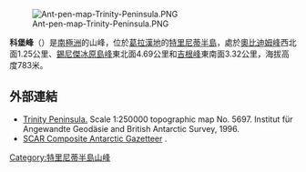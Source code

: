 [[Image:Ant-pen-map-Trinity-Peninsula.PNG|thumb]]

{{coord|63|41|42|S|58|20|57|W|display=title}}

'''科堡峰'''（{{lang-en|Coburg Peak}}）是[[南極洲|南極洲]]的山峰，位於[[葛拉漢地|葛拉漢地]]的[[特里尼蒂半島|特里尼蒂半島]]，處於[[奧比迪姆峰|奧比迪姆峰]]西北面1.25公里、[[錫尼傑冰原島峰|錫尼傑冰原島峰]]東北面4.69公里和[[吉根峰|吉根峰]]東南面3.32公里，海拔高度783米。

==外部連結==
* [https://web.archive.org/web/20131002100340/http://www.bkg.bund.de/nn_193194/DE/Bundesamt/Downloads/Kostenlose-Karten/Antarktis-Karten/Satellitenbildkarten/Scale250/Daten/Trinity-Peninsula%2CtemplateId%3Draw%2Cproperty%3DpublicationFile.pdf/Trinity-Peninsula.pdf Trinity Peninsula.] Scale 1:250000 topographic map No. 5697. Institut für Angewandte Geodäsie and British Antarctic Survey, 1996.
* [http://data.aad.gov.au/aadc/gaz/scar/ SCAR Composite Antarctic Gazetteer] {{WebCite|url=https://www.webcitation.org/5ug2CfC7m?url=http://data.aad.gov.au/aadc/gaz/scar/ |date=20101202140255 |dateformat=iso }}.

{{DEFAULTSORT:Coburg Peak}}
[[Category:特里尼蒂半島山峰|Category:特里尼蒂半島山峰]]


{{TrinityPeninsula-geo-stub}}
